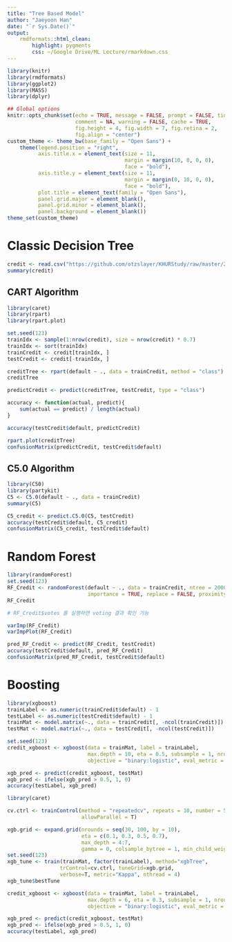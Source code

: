 ```yaml
---
title: "Tree Based Model"
author: "Jaeyoon Han"
date: "`r Sys.Date()`"
output:
    rmdformats::html_clean:
        highlight: pygments
        css: ~/Google Drive/ML Lecture/rmarkdown.css
---
```



```r
library(knitr)
library(rmdformats)
library(ggplot2)
library(MASS)
library(dplyr)

## Global options
knitr::opts_chunk$set(echo = TRUE, message = FALSE, prompt = FALSE, tidy = TRUE,
                      comment = NA, warning = FALSE, cache = TRUE,
                      fig.height = 4, fig.width = 7, fig.retina = 2,
                      fig.align = "center")
custom_theme <- theme_bw(base_family = "Open Sans") +
    theme(legend.position = "right",
          axis.title.x = element_text(size = 11, 
                                      margin = margin(10, 0, 0, 0),
                                      face = "bold"),
          axis.title.y = element_text(size = 11,
                                      margin = margin(0, 10, 0, 0),
                                      face = "bold"),
          plot.title = element_text(family = "Open Sans"),
          panel.grid.major = element_blank(),
          panel.grid.minor = element_blank(),
          panel.background = element_blank())
theme_set(custom_theme)
```

# Classic Decision Tree

```r
credit <- read.csv("https://github.com/otzslayer/KHURStudy/raw/master/2016%20Big%20Leader%204th/Data/credit.csv")
summary(credit)
```

## CART Algorithm

```r
library(caret)
library(rpart)
library(rpart.plot)

set.seed(123)
trainIdx <- sample(1:nrow(credit), size = nrow(credit) * 0.7)
trainIdx <- sort(trainIdx)
trainCredit <- credit[trainIdx, ]
testCredit <- credit[-trainIdx, ]

creditTree <- rpart(default ~ ., data = trainCredit, method = "class")
creditTree

predictCredit <- predict(creditTree, testCredit, type = "class")

accuracy <- function(actual, predict){
    sum(actual == predict) / length(actual)
}

accuracy(testCredit$default, predictCredit)

rpart.plot(creditTree)
confusionMatrix(predictCredit, testCredit$default)
```

## C5.0 Algorithm

```r
library(C50)
library(partykit)
C5 <- C5.0(default ~ ., data = trainCredit)
summary(C5)

C5_credit <- predict.C5.0(C5, testCredit)
accuracy(testCredit$default, C5_credit)
confusionMatrix(C5_credit, testCredit$default)
```

# Random Forest

```r
library(randomForest)
set.seed(123)
RF_Credit <- randomForest(default ~ ., data = trainCredit, ntree = 2000,
                          importance = TRUE, replace = FALSE, proximity = TRUE)
RF_Credit

# RF_Credit$votes 를 실행하면 voting 결과 확인 가능

varImp(RF_Credit)
varImpPlot(RF_Credit)

pred_RF_Credit <- predict(RF_Credit, testCredit)
accuracy(testCredit$default, pred_RF_Credit)
confusionMatrix(pred_RF_Credit, testCredit$default)
```


# Boosting

```r
library(xgboost)
trainLabel <- as.numeric(trainCredit$default) - 1
testLabel <- as.numeric(testCredit$default) - 1
trainMat <- model.matrix(~., data = trainCredit[, -ncol(trainCredit)])
testMat <- model.matrix(~., data = testCredit[, -ncol(testCredit)])

set.seed(123)
credit_xgboost <- xgboost(data = trainMat, label = trainLabel,
                          max.depth = 10, eta = 0.5, subsample = 1, nrounds = 10,
                          objective = "binary:logistic", eval_metric = "error")

xgb_pred <- predict(credit_xgboost, testMat)
xgb_pred <- ifelse(xgb_pred > 0.5, 1, 0)
accuracy(testLabel, xgb_pred)
```

```r
library(caret)

cv.ctrl <- trainControl(method = "repeatedcv", repeats = 10, number = 5, 
                        allowParallel = T)

xgb.grid <- expand.grid(nrounds = seq(30, 100, by = 10),
                        eta = c(0.1, 0.3, 0.5, 0.7),
                        max_depth = 4:7,
                        gamma = 0, colsample_bytree = 1, min_child_weight = 1)
set.seed(123)
xgb_tune <- train(trainMat, factor(trainLabel), method="xgbTree",
                 trControl=cv.ctrl, tuneGrid=xgb.grid,
                 verbose=T, metric="Kappa", nthread = 4)
xgb_tune$bestTune

credit_xgboost <- xgboost(data = trainMat, label = trainLabel,
                          max.depth = 6, eta = 0.3, subsample = 1, nrounds = 50,
                          objective = "binary:logistic", eval_metric = "error")

xgb_pred <- predict(credit_xgboost, testMat)
xgb_pred <- ifelse(xgb_pred > 0.5, 1, 0)
accuracy(testLabel, xgb_pred)
```